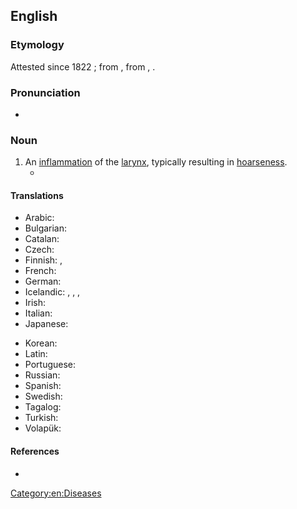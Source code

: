 ==English==
{{wikipedia}}

===Etymology===
Attested since 1822 {{C.E.}}; from {{etyl|la|en}} {{m|la|larynx}}, from {{etyl|grc|en}} {{m|grc|λάρυγξ}}, {{suffix|en||itis}}.

===Pronunciation===
* {{a|US}} {{IPA|en|/læɹɪnˈdʒajtɪs/}}

===Noun===
{{en-noun|-|laryngites}}

# An [[inflammation]] of the [[larynx]], typically resulting in [[hoarseness]].
#* {{quote-book
|en
|year=1960
|author={{w|P. G. Wodehouse}}
|title={{w|Jeeves in the Offing}}
|section=chapter XI
|passage=The moment had come for the honeyed word. I lowered my voice to a confidential murmur, but on her inquiring if I had '''laryngitis''' raised it again.}}

====Translations====
{{trans-top|inflammation of the larynx}}
* Arabic: {{t|ar|اِنْتَهاب الحَنْجَرَة|m}}
* Bulgarian: {{t+|bg|ларингит|m}}
* Catalan: {{t|ca|laringitis|f}}
* Czech: {{t+|cs|laryngitida|f}}
* Finnish: {{t|fi|[[kurkunpään]] [[tulehdus]]}}, {{t+|fi|laryngiitti}}
* French: {{t+|fr|laryngite}}
* German: {{t+|de|Kehlkopfentzündung|f}}
* Icelandic: {{t|is|barkakýlisbólga|f}}, {{t|is|barkakýliskvef|n}}, {{t|is|raddbandakvef|n}}, {{t|is|barkabólga|f}}
* Irish: {{t|ga|laraingíteas|m}}
* Italian: {{t+|it|laringite|f}}
* Japanese: {{t|ja|喉頭炎|tr=[[こうとうえん]], [[koutouen]]|sc=Jpan}}
{{trans-mid}}
* Korean: {{t+|ko|후두염|sc=Kore}}
* Latin: {{t|la|laryngitis}}
* Portuguese: {{t+|pt|laringite|f}}
* Russian: {{t+|ru|ларинги́т|m}}
* Spanish: {{t+|es|laringitis|f}}
* Swedish: {{t+|sv|laryngit}}
* Tagalog: {{t|tl|magantatagukan}}
* Turkish: {{t|tr|gırtlak yangısı}}
* Volapük: {{t|vo|larinaflamat}}
{{trans-bottom}}

====References====
* {{R:Online Etymology Dictionary}}

[[Category:en:Diseases]]